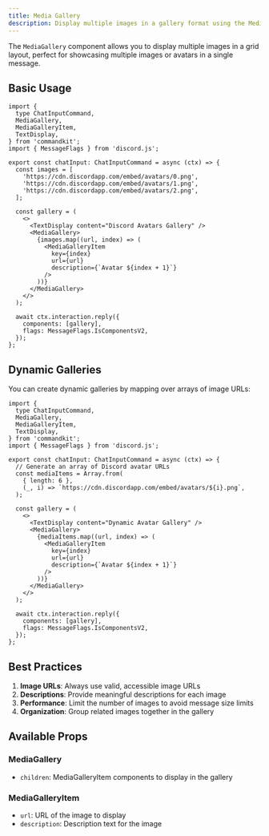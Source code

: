 ```yaml
---
title: Media Gallery
description: Display multiple images in a gallery format using the MediaGallery component
---
```


The `MediaGallery` component allows you to display multiple images in a grid layout, perfect for showcasing multiple images or avatars in a single message.

## Basic Usage

```tsx title="src/app/commands/gallery-example.tsx"
import {
  type ChatInputCommand,
  MediaGallery,
  MediaGalleryItem,
  TextDisplay,
} from 'commandkit';
import { MessageFlags } from 'discord.js';

export const chatInput: ChatInputCommand = async (ctx) => {
  const images = [
    'https://cdn.discordapp.com/embed/avatars/0.png',
    'https://cdn.discordapp.com/embed/avatars/1.png',
    'https://cdn.discordapp.com/embed/avatars/2.png',
  ];

  const gallery = (
    <>
      <TextDisplay content="Discord Avatars Gallery" />
      <MediaGallery>
        {images.map((url, index) => (
          <MediaGalleryItem
            key={index}
            url={url}
            description={`Avatar ${index + 1}`}
          />
        ))}
      </MediaGallery>
    </>
  );

  await ctx.interaction.reply({
    components: [gallery],
    flags: MessageFlags.IsComponentsV2,
  });
};
```

## Dynamic Galleries

You can create dynamic galleries by mapping over arrays of image URLs:

```tsx title="src/app/commands/dynamic-gallery.tsx"
import {
  type ChatInputCommand,
  MediaGallery,
  MediaGalleryItem,
  TextDisplay,
} from 'commandkit';
import { MessageFlags } from 'discord.js';

export const chatInput: ChatInputCommand = async (ctx) => {
  // Generate an array of Discord avatar URLs
  const mediaItems = Array.from(
    { length: 6 },
    (_, i) => `https://cdn.discordapp.com/embed/avatars/${i}.png`,
  );

  const gallery = (
    <>
      <TextDisplay content="Dynamic Avatar Gallery" />
      <MediaGallery>
        {mediaItems.map((url, index) => (
          <MediaGalleryItem
            key={index}
            url={url}
            description={`Avatar ${index + 1}`}
          />
        ))}
      </MediaGallery>
    </>
  );

  await ctx.interaction.reply({
    components: [gallery],
    flags: MessageFlags.IsComponentsV2,
  });
};
```

## Best Practices

1. **Image URLs**: Always use valid, accessible image URLs
2. **Descriptions**: Provide meaningful descriptions for each image
3. **Performance**: Limit the number of images to avoid message size limits
4. **Organization**: Group related images together in the gallery

## Available Props

### MediaGallery

- `children`: MediaGalleryItem components to display in the gallery

### MediaGalleryItem

- `url`: URL of the image to display
- `description`: Description text for the image

